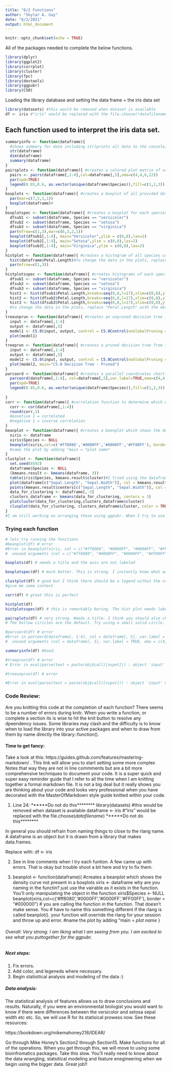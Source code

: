 ---
title: "6/2 Functions"
author: "Skylar A. Gay"
date: "6/2/2021"
output: html_document
---

```{r setup, include=FALSE}
knitr::opts_chunk$set(echo = TRUE)
```
All of the packages needed to complete the below functions.
```{r}

library(dplyr)
library(ggplot2)
library(corrplot)
library(cluster) 
library(fpc)
library(devtools)
library(ggpubr)
library(C50)
```
Loading the library database and setting the data frame = the iris data set
```{r}
library(datasets) #this would be removed when dataset is available
df <- iris #"iris" would be replaced with the file.choose(*datafilename*)
```
## Each function used to interpret the iris data set.
```{r}
summaryinfo <- function(dataframe){ 
  #shows summary for data including str(prints all data to the console, dim(prints the number of rows and columns), and summary (shows statistical information about the data in that item).
  str(dataframe)
  dim(dataframe)
  summary(dataframe) 
}
pairsplots <- function(dataframe){ #creates a colored plot matrix of scatterplots
  pairs <- pairs(dataframe[,1:4],col=dataframe[,5],oma=c(4,4,6,12))
  par(xpd=TRUE)
  legend(0.85,0.6, as.vector(unique(dataframe$Species)),fill=c(1,2,3))
}
boxplots <- function(dataframe){ #creates a boxplot of all provided data broken down by column name
  par(mar=c(7,5,1,1))
  boxplot(dataframe)#
}
boxplotspec <- function(dataframe){ #creates a boxplot for each species
  dfsub1 <- subset(dataframe, Species == "versicolor")
  dfsub2 <- subset(dataframe, Species == "setosa")
  dfsub3 <- subset(dataframe, Species == "virginica")
  par(mfrow=c(1,3),mar=c(6,3,2,1))
  boxplot(dfsub1[,1:4], main="Versicolor",ylim = c(0,8),las=2)
  boxplot(dfsub2[,1:4], main="Setosa",ylim = c(0,8),las=2)
  boxplot(dfsub3[,1:4], main="Virginica",ylim = c(0,8),las=2)
}
histplot <- function(dataframe){ #creates a histogram of all species using the data provided
  hist(dataframe$Petal.Length)#to change the data in the plots, replace "Petal.Length" with the desired data column name
  par(mfrow=c(1,3))
}
histplotsspec <- function(dataframe){ #creates histograms of each species.
  dfsub1 <- subset(dataframe, Species == "versicolor")
  dfsub2 <- subset(dataframe, Species == "setosa")
  dfsub3 <- subset(dataframe, Species == "virginica")
  hist1 <- hist(dfsub1$Petal.Length,breaks=seq(0,8,l=17),xlim=c(0,8),ylim=c(0,40))
  hist2 <- hist(dfsub2$Petal.Length,breaks=seq(0,8,l=17),xlim=c(0,8),ylim=c(0,40))
  hist3 <- hist(dfsub3$Petal.Length,breaks=seq(0,8,l=17),xlim=c(0,8),ylim=c(0,40))
  #to change the data in the plots, replace "Petal.Length" with the desired data column name
}
treeunprun <- function(dataframe){ #creates an unpruned decision tree from the data
  input <- dataframe[,1:4]
  output <- dataframe[,5]
  model1 <- C5.0(input, output, control = C5.0Control(noGlobalPruning = TRUE,minCases=1))
  plot(model1)
}
treeprun <- function(dataframe){ #creates a pruned decision tree from the data
  input <- dataframe[,1:4]
  output <- dataframe[,5]
  model2 <- C5.0(input, output, control = C5.0Control(noGlobalPruning = FALSE))
  plot(model2, main="C5.0 Decision Tree - Pruned")
}
parcoord <- function(dataframe){ #creates a parallel coordinates chart of data
  parcoord(dataframe[,1:4], col=dataframe[,5],var.label=TRUE,oma=c(4,4,6,12))
  par(xpd=TRUE)
  legend(0.85,0.6, as.vector(unique(dataframe$Species)),fill=c(1,2,3))
  
}
corr <- function(dataframe){ #correlation function to determine which of the pairs have posetive or negative correlations.
  corr <- cor(dataframe[,1:4])
  round(corr,3) 
  #posetive 1 = correlated
  #negative 1 = inverse correlation
}
beanplot <- function(dataframe){ #creates a beanplot which shows the density curve not present in a boxplots
  xiris <- dataframe
  xiris$Species <- NULL
  beanplot(xiris,col=c('#ff8080','#0000FF','#0000FF','#FF00FF'), border = "#000000") 
  #name the plot by adding "main = *plot name*
}
clustplot <- function(dataframe){
  set.seed(8593)
  dataframe$Species <- NULL
  (kmeans.result <- kmeans(dataframe, 3))
  table(iris$Species, kmeans.result$cluster)#I tried using the dataframe in this line (dataframe$species) but my out put was an error saying that my arguments needed to be all one length. Any suggestions?
  plot(dataframe[c("Sepal.Length", "Sepal.Width")], col = kmeans.result$cluster)
  points(kmeans.result$centers[c("Sepal.Length", "Sepal.Width")], col = 1:3, pch = 8, cex= 2)
  data_for_clustering <- dataframe[,-5] 
  clusters_dataframe <- kmeans(data_for_clustering, centers = 3) 
  plotcluster(data_for_clustering,clusters_dataframe$cluster) 
  clusplot(data_for_clustering, clusters_dataframe$cluster, color = TRUE, shade = TRUE)
}
#I am still working on arranging these using ggpubr. When I try to use the gg*plotname* command, it says that I am supplying too many data points.
```


### Trying each function 

```{r}
# lets try running the functions
#beanplot(df) # error
#Error in beanplot(xiris, col = c("#ff8080", "#0000FF", "#0000FF", "#FF00FF"),  : 
#  unused arguments (col = c("#ff8080", "#0000FF", "#0000FF", "#FF00FF"), border = #"#000000")

boxplots(df) # needs a title and the axis are not labeled

boxplotspec(df) # much better. This is strong. I instantly knew what was being visualized

clustplot(df) # good but I think there should be a legend within the corner to 
#give me some context

corr(df) # great this is perfect

histplot(df)
histplotsspec(df) # this is remarkably boring. The hist plot needs labels on both axis. # and the title is the auto-generated. I am sure it will look much better in the ggpubr

pairsplots(df) # very strong. Needs a title. I think you should also change the points
# The hollow ciricles are the default. Try using a small solid circle. I like the color # annotations. That is very good. However, red and green are too close. When you see  them over lap like that you'll want to change to like a forest green if you change the green or a magenta if you want to change the red. 

#parcoord(df) # error 
#Error in parcoord(dataframe[, 1:4], col = dataframe[, 5], var.label = TRUE,  : 
#  unused arguments (col = dataframe[, 5], var.label = TRUE, oma = c(4, 4, 6, 12))

summaryinfo(df) #Good.

#treeprun(df) # error
# Error in eval(parse(text = paste(obj$call)[xspot])) : object 'input' not found

#treeunprun(df) # error

#Error in eval(parse(text = paste(obj$call)[xspot])) : object 'input' not found

```

### Code Review:

Are you knitting this code at the completion of each function? There seems to be a number of errors during knitr. When you write a function, or complete
a section its is wise to hit the knit button to resolve any dpeendency issues. Some libraries may clash and the difficulty is to know when to load the library
into your active packages and when to draw from them by name directly the library::function(). 

#### Time to get fancy: 
Take a look at this: https://guides.github.com/features/mastering-markdown/ . This link will allow you to start setting some more complex
Notes that way they are not in line commments but are a bit more comprehensive techniques to document your code. It is a super quick and super easy reminder guide that I refer to all the time when I am knitting together a formal markdown file.  It is not a big deal but it really shows you are thinking about your code and looks very professional when you have decorated with the MasterOfMarkdown style guide knitted within your code. 

1.
Line 24: ******Do not do this********
library(datasets) #this would be removed when dataset is available
dataframe <- iris #"iris" would be replaced with the file.choose(*datafilename*) ******Do not do this********

In general you should refrain from naming things to close to the rlang name.
A dataframe is an object but it is drawn from a library that makes data.frames.

Replace with: df <- iris

2. See in line comments when I try each funtion. A few came up with errors. That is okay but trouble shoot a bit here and try to fix them.


3. beanplot <- function(dataframe){ #creates a beanplot which shows the density curve not present in a boxplots
  xiris <- dataframe why are you naming in the functin? just use the vairable as it exists in the function. You'll only manipulating the object in the function
  xiris$Species <- NULL
  beanplot(xiris,col=c('#ff8080','#0000FF','#0000FF','#FF00FF'), border = "#000000") # you are calling the function in the function. That doesn't make sense. You # have to name this something different if the rlang is called beanplot(). your function will override the rlang for your session and throw up and error. 
  #name the plot by adding "main = *plot name*
} 


###### Overall: Very strong. I am liking what I am seeing from you. I am excited to see what you puttogether for the ggpubr. 

##### Next steps: 
1. Fix errors. 
2. Add color, and legeneds where necessary.
3. Begin statisitical analysis and modeling of the data :) 

##### Data analysis:
The statistical analysis of features allows us to draw conclusions and results. Naturally, if you were an environmental biologist you would want to 
know if there were differences between the versicolor and setosa sepal width etc etc. So, we will use R for its statisical prowess now. See these resources:

https://bookdown.org/mikemahoney218/IDEAR/

Go through Mike Honey's Section2 through Section15. Make functions for all of the operations. When you get through this, we will move to using some bioinfromatics packages. Take this slow. You'll really need to know about the data wrangling, statsitical modeling and feature enegineering when we begin using the bigger data. Great job!!



